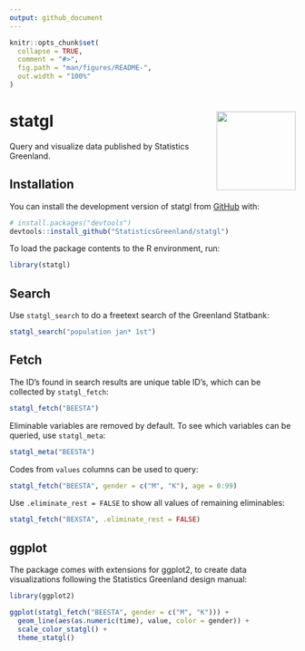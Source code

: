 ```yaml
---
output: github_document
---
```


<!-- README.md is generated from README.Rmd. Please edit that file -->

```r
knitr::opts_chunk$set(
  collapse = TRUE,
  comment = "#>",
  fig.path = "man/figures/README-",
  out.width = "100%"
)
```

# statgl <img src="man/figures/logo.png" align="right" height="139" alt="" />

Query and visualize data published by Statistics Greenland.

## Installation

You can install the development version of statgl from [GitHub](https://github.com/) with:

``` r
# install.packages("devtools")
devtools::install_github("StatisticsGreenland/statgl")
```

To load the package contents to the R environment, run:

```r
library(statgl)
```

## Search

Use `statgl_search` to do a freetext search of the Greenland Statbank:

```r
statgl_search("population jan* 1st")
```

## Fetch

The ID's found in search results are unique table ID's, which can be collected by `statgl_fetch`:

```r
statgl_fetch("BEESTA")
```

Eliminable variables are removed by default. To see which variables can be queried, use `statgl_meta`:

```r
statgl_meta("BEESTA")
```

Codes from `values` columns can be used to query:

```r
statgl_fetch("BEESTA", gender = c("M", "K"), age = 0:99)
```

Use `.eliminate_rest = FALSE` to show all values of remaining eliminables:

```r
statgl_fetch("BEXSTA", .eliminate_rest = FALSE)
```

## ggplot

The package comes with extensions for ggplot2, to create data visualizations following the Statistics Greenland design manual:

```r
library(ggplot2)

ggplot(statgl_fetch("BEESTA", gender = c("M", "K"))) +
  geom_line(aes(as.numeric(time), value, color = gender)) +
  scale_color_statgl() +
  theme_statgl()
```

